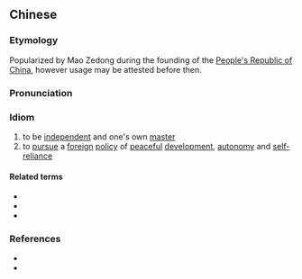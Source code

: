 ==Chinese==
{{zh-forms|s=独立自主|type=22}}

===Etymology===
Popularized by Mao Zedong during the founding of the [[People's Republic of China]], however usage may be attested before then.

===Pronunciation===
{{zh-pron
|m=dúlìzìzhǔ
|c=duk6 laap6 zi6 zyu2,duk6 lap6 zi6 zyu2
|cat=cy
}}

===Idiom===
{{zh-idiom}}

# to be [[independent]] and one's own [[master]]
# to [[pursue]] a [[foreign]] [[policy]] of [[peaceful]] [[development]], [[autonomy]] and [[self-reliance]]

====Related terms====
* {{zh-l|一邊倒政策}}
* {{zh-l|中間地帶}}
* {{zh-l|一條線}}

===References===
* {{pedialite|Foreign relations of the People's Republic of China}}
* {{cite-web
|url=http://www.wutnews.net/news/news.aspx?id=2153
|title=十六大后中国“独立自主”外交政策的不变与变
|work=www.wutnews.net
|language=Mandarin
|accessdate=2007-12-15}}

{{zh-cat|Politics}}